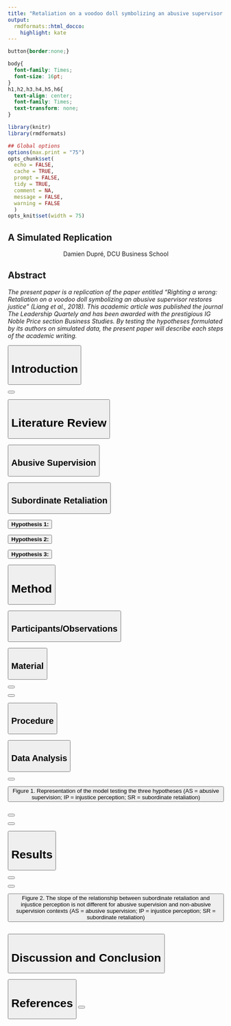 ```yaml
---
title: "Retaliation on a voodoo doll symbolizing an abusive supervisor restores justice"
output:
  rmdformats::html_docco:
    highlight: kate
---
```


```css
button{border:none;}

body{
  font-family: Times;
  font-size: 16pt;
}
h1,h2,h3,h4,h5,h6{
  text-align: center;
  font-family: Times;
  text-transform: none;
}
```

```r
library(knitr)
library(rmdformats)

## Global options
options(max.print = "75")
opts_chunk$set(
  echo = FALSE,
  cache = TRUE,
  prompt = FALSE,
  tidy = TRUE,
  comment = NA,
  message = FALSE,
  warning = FALSE
  )
opts_knit$set(width = 75)
```

<script>
function typeWriter(messageToShow, targetElement, timeBetween, currentPos = 0) {
  if (currentPos < messageToShow.length) {
    document.getElementById(targetElement).innerHTML += messageToShow.charAt(currentPos);
    currentPos++;
    setTimeout(function() { typeWriter(messageToShow, targetElement, timeBetween, currentPos); }, timeBetween);
  }
}

function figure(url, targetElement) {
  document.getElementById(targetElement).src = url.replace('90x90', '225x225');
}

</script>

## A Simulated Replication

<center>Damien Dupré, DCU Business School</center>

## Abstract

*The present paper is a replication of the paper entitled "Righting a wrong: Retaliation on a voodoo doll symbolizing an abusive supervisor restores justice" (Liang et al., 2018). This academic article was published the journal The Leadership Quartely and has been awarded with the prestigious IG Noble Price section Business Studies. By testing the hypotheses formulated by its authors on simulated data, the present paper will describe each steps of the academic writing.*

<button onclick="typeWriter(
  'Abusive supervision is a problem for the mental well-being of employees. In case of behaviours charactering an abusive supervision such as such as public ridicule, yelling, scapegoating, or other forms of supervisor mistreatment, employees will have to deploy coping-mechanisms in order to preserve enough motivation to work in this negative environment. The predicate of the paper *Righting a wrong: Retaliation on a voodoo doll symbolizing an abusive supervisor restores justice* is that `a natural response for the subordinate is to directly retaliate against the abusive supervisor` (Liang et al., 2018, p. 443). This predicate is probably what made the paper published by Liang et al. (2018) an excellent candidate for the IG Nobel. However, this paper has an excellent structure and a very robust method. For these reason, it will be used as example of how to write an academic paper.', 
  'introduction1', 
  5
  )">
<h1>Introduction</h1>
</button>
<p id="introduction1"></p>

<button onclick="typeWriter(
  'The first step of an academic paper is the Introduction section which is supposed 1) to present the problem that the paper is trying to understand and 2) to end with the authors research question. Here the research question of Liang et al. (2018) is probably the following: How abusive supervision and the subordinate retaliation influence the subordinate injustice perception?', 
  'introduction2', 
  5
  )">
</button>
<p id="introduction2"></p>

<button onclick="typeWriter(
  'The literature review is used to describe each concept included in the research question independently in specific subsections. It aims to give a short and an up-to-date presentation of the current states the research involving these concepts with some example of results obtained in these research. Here, there are three concepts to investigate: abusive supervision, subordinate retaliation and subordinate injustice perception.', 
  'literature_review1',
  50
  )">
  <h1>Literature Review</h1>
</button>
<p id="literature_review1"></p>

<button onclick="typeWriter(
  'The goal of the present paper is to describe the process of academic writing and not to investigate any kind of abusive supervision, subordinate retaliation or subordinate injustice perception. This subsection is only an example of how to structure these subsections.', 
  'literature_review2',
  50
  )">
  <h2>Abusive Supervision</h2>
</button>
<p id="literature_review2"></p>

<button onclick="typeWriter(
  'The most important content of the literature review is the formulation of hypotheses. These hypotheses can be implicitly formulated in the body of the literature review but a common and efficient way to present the hypotheses is explicitly at the end of the literature review.', 
  'literature_review3',
  50
  )">
  <h2>Subordinate Retaliation</h2>
</button>
<p id="literature_review3"></p>

<button onclick="typeWriter(
  'The average injustice perception in the condition of abusive supervision is higher than the average injustice perception in the condition of non-abusive supervision.', 
  'hyp1',
  50
  )">
  <b>Hypothesis 1:</b>
</button>
<b id="hyp1"></b>

<button onclick="typeWriter(
  'The injustice perception decrease when the subordinate retaliation increase.', 
  'hyp2',
  50
  )">
  <b>Hypothesis 2:</b>
</button>
<b id="hyp2"></b>

<button onclick="typeWriter(
  'The effect of subordinate retaliation on injustice perception in the condition of abusive supervision is higher than in the condition of non-abusive supervision.', 
  'hyp3',
  50
  )">
  <b>Hypothesis 3:</b>
</button>
<b id="hyp3"></b>

<button onclick="typeWriter(
  'The method section usually describes the participants/observations, the material used to collect the data, the procedure followed by the authors and the analyses performed.', 
  'method', 
  50
  )">
  <h1>Method</h1>
</button>
<p id="method"></p>

<button onclick="typeWriter(
  'In general, the participant section indicates the average age with standard deviation, the number of male and female participants (and other answers) and their origin. This selection also states how they were recruited or selected. Here, 2000 participants are created randomly.', 
  'participants', 
  50
  )">
  <h2>Participants/Observations</h2>
</button>
<p id="participants"></p>

<button onclick="typeWriter(
  'To manipulate **abusive supervision**, Liang et al. (2018) have asked their participants to imagine themselves in a condition of abusive supervision or non-abusive supervision. Consequently, this variable is categorical with two categories: *abusive* (N = 1015) and *non-abusive* (N = 985).', 
  'material1', 
  50
  )">
  <h2>Material</h2>
</button>
<p id="material1"></p>

<button onclick="typeWriter(
  'The method that Liang et al. (2018) used to measure **subordinate retaliation** is original and explains the consecration by the IG Nobel price. They asked some of their participant to use a virtual voodoo doll in a way that the subordinate would imagine the doll being the abusive supervisor. Contrary to Liang et al. (2018), the data created in the present paper is not about if the subordinate have the possibility to use this virtual voodoo doll or not but how long they use it in seconds As a result the variable is continuous which explains how Hypothesis 2 is formulated.', 
  'material2', 
  50
  )">
</button>
<p id="material2"></p>

<button onclick="typeWriter(
  'The measurement of **subordinate injustice perception** is simulated to have the same shape as the data obtained form the word completion task used by Liang et al. (2018). In this task, five words have to be completed with either a neutral word of a negative word. The ratio of negative words used among the five words is supposed to reveal the injustice perception still felt by the subordinate.', 
  'material3', 
  50
  )">
</button>
<p id="material3"></p>

<button onclick="typeWriter(
  'As indicated previous, the data are simulated.', 
  'procedure', 
  50
  )">
  <h2>Procedure</h2>
</button>
<p id="procedure"></p>

<button onclick="typeWriter(
  'Here comes the main part of the method section. The absence of a Data Analysis section in an academic paper reveals its poor quality. However, by including both the graphic representation of the model tested and its corresponding equation, authors can display the robustness of their analyses.', 
  'data_analysis', 
  50
  )">
  <h2>Data Analysis</h2>
</button>
<p id="data_analysis"></p>

<button onclick="typeWriter(
  'The model is represented Figure 1 where AS is abusive supervision, IP is injustice perception, and SR is subordinate retaliation. It shows a classic moderation model which is the alternative name for interaction effect. Be careful, a default moderation model includes not only the interaction effect hypothesis but also the main effect hypotheses of the two predictors which is not obvious from the model representation. A last note about moderation model to say that the place of the variable called moderator is not important because predictors are commutable in a moderation/interaction effect hypothesis.', 
  'data_analysis2', 
  50
  )">
</button>
<p id="data_analysis2"></p>

<button onclick="figure(
  'http://img.tesco.com/Groceries/pi/118/5000175411118/IDShot_90x90.jpg',
  'fig1'
)">
Figure 1. Representation of the model testing the three hypotheses (AS = abusive supervision; IP = injustice perception; SR = subordinate retaliation)
</button>

<img id="fig1" src="https://maps.gstatic.com/mapfiles/markers2/dd-via-transparent.png" alt="" />

<button onclick="typeWriter(
  'In a model each arrow is an hypothesis, also represented by the symbol β. The test of all hypotheses in the same model will be done by analysing the following equation: IP = β0 + β1 AS + β2 SR +_3 AS * SR + ε',
  'data_analysis3', 
  50
  )">
</button>
<p id="data_analysis3"></p>

<button onclick="typeWriter(
  'In the slides presented earlier, the **general linear regression** model was presented as the unique solution to test any hypothesis with any kind of variable. The use of t-tests or ANOVA is correct but they are special cases of the linear regression models. This multiple linear regression could be tested in any statistical software but I would strongly recommend jamovi (The jamovi project, 2021).',
  'data_analysis4', 
  50
  )">
</button>
<p id="data_analysis4"></p>

<button onclick="typeWriter(
  'The results section does not have to be long, it only needs to include some information about the variables, mainly their mean and standard deviation. These information can also include validity or reliability measures if not presented in the method section. Here, the average time spend on the virtual voodoo doll is 100s (SD = 20s), the shortest time spend was 28s and the longest 167s. However, 100 data are missing from the subordinate retaliation variable. The average proportion of negative words is 49.9% (SD = 28%).',
  'results', 
  50
  )">
  <h1>Results</h1>
</button>
<p id="results"></p>

<button onclick="typeWriter(
  'Next is the inferential statistics which has two parts: description of the overall model accuracy and test of each hypothesis. First the model including both main effects of abusive supervision and subordinate retaliation as well as their interaction effect explains a significant part of subordinate injustice perception (R2 = 0.498, F(3,1896) = 626, p < 0.001). More precisely, the model explains 49.8% of the variance of injustice perception.', 
  'results2',
  50
  )">
</button>
<p id="results2"></p>

<button onclick="typeWriter(
  'To interpret the statistics behind hypothesis testing, a p-value lower that 0.05 indicates that the null hypothesis is rejected and the alternative hypothesis considered as plausible. In the current simulated data, the results reveal a significant effect of abusive supervision on injustice perception (b = -0.09956, 95%CI[-0.19535,-0.00378], t(1896) = -2.039, p = 0.042). This means that being in a non-abusive supervision context decreases, on average, by 9.95% the amount of negative words in the completion task. They also reveal a significant effect of subordinate retaliation on injustice perception (b = -0.00858, 95%CI[-0.00925,-0.00790], t(1896) = -24.969, p < 0.001). More precisely, for every second spend with the virtual voodoo doll, the amount of negative words in the completion task decreases by 0.8%. Finally the results did not reveal a significant interaction effect (or moderation effect) between abusive supervision and subordinate retaliation on injustice perception (b = -0.000213, 95%CI[-0.00115, 0.000724], t(1896) = -0.445, p = 0.656) as show in Figure 2.', 
  'results3',
  50
  )">
</button>
<p id="results3"></p>

<button onclick="figure(
  'http://img.tesco.com/Groceries/pi/118/5000175411118/IDShot_90x90.jpg',
  'fig2'
)">
Figure 2. The slope of the relationship between subordinate retaliation and injustice perception is not different for abusive supervision and non-abusive supervision contexts (AS = abusive supervision; IP = injustice perception; SR = subordinate retaliation)
</button>

<img id="fig2" src="https://maps.gstatic.com/mapfiles/markers2/dd-via-transparent.png" alt="" />

<button onclick="typeWriter(
  'They are usually dissociated but the purpose of the current paper was mainly to display the structure of a research paper rather than actually writing a paper. In this section, authors are presenting potential explanation of the effect/non-effect obtained. Limitations regarding the data collection and data analyses can also been added in these sections. Here, the data being randomly generated, there is nothing really to say.',
  'discussion_conclusion',
  50
  )">
  <h1>Discussion and Conclusion</h1>
</button>
<p id="discussion_conclusion"></p>

<button onclick="typeWriter(
  'Liang, L. H., Brown, D. J., Lian, H., Hanig, S., Ferris, D. L., & Keeping, L. M. (2018). Righting a wrong: Retaliation on a voodoo doll symbolizing an abusive supervisor restores justice. The Leadership Quarterly, 29(4), 443-456., 
  'references',
  50
  )">
  <h1>References</h1>
</button>

<button onclick="typeWriter(
  'The jamovi project (2021). jamovi (Version 1.6). Retrieved from https://www.jamovi.org.', 
  'ref2',
  50
  )">
</button>
<p id="ref2"></p>

